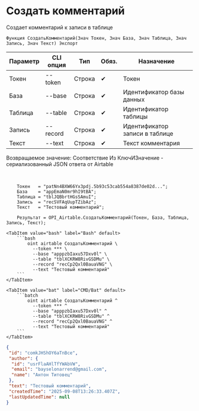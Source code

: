﻿---
sidebar_position: 2
description: Создать комментарий и другие функции для работы с Airtable в Открытом пакете интеграций - бесплатной open-source библиотеке интеграций для 1С:Предприятие 8, OneScript и CLI
keywords: [1C, 1С, 1С:Предприятие, 1С:Предприятие 8.3, API, Интеграция, Сервисы, Обмен, OneScript, CLI, Airtable]
---


# Создать комментарий
 Создает комментарий к записи в таблице



`Функция СоздатьКомментарий(Знач Токен, Знач База, Знач Таблица, Знач Запись, Знач Текст) Экспорт`

  | Параметр | CLI опция | Тип | Обяз. | Назначение |
  |-|-|-|-|-|
  | Токен | --token | Строка | &#x2714; | Токен |
  | База | --base | Строка | &#x2714; | Идентификатор базы данных |
  | Таблица | --table | Строка | &#x2714; | Идентификатор таблицы |
  | Запись | --record | Строка | &#x2714; | Идентификатор записи в таблице |
  | Текст | --text | Строка | &#x2714; | Текст комментария |

  
  Возвращаемое значение:   Соответствие Из КлючИЗначение - сериализованный JSON ответа от Airtable

<br/>




```bsl title="Пример использования для 1С:Предприятие/OneScript"
    Токен   = "patNn4BXW66Yx3pdj.5b93c53cab554a8387de02d...";
    База    = "appEmaN0mr9hI9tBA";
    Таблица = "tblJQBbrtHGsSAmuI";
    Запись  = "recSVFAqUupTZibAz";
    Текст   = "Тестовый комментарий";

    Результат = OPI_Airtable.СоздатьКомментарий(Токен, База, Таблица, Запись, Текст);
```
    

 <Tabs>
  
    <TabItem value="bash" label="Bash" default>
        ```bash
            oint airtable СоздатьКомментарий \
              --token *** \
              --base "apppzbIaxu57Dxv0l" \
              --table "tblXCKRW8RivGSDMu" \
              --record "recCp2Qxl0BauaVNG" \
              --text "Тестовый комментарий"
        ```
    </TabItem>
  
    <TabItem value="bat" label="CMD/Bat" default>
        ```batch
            oint airtable СоздатьКомментарий ^
              --token *** ^
              --base "apppzbIaxu57Dxv0l" ^
              --table "tblXCKRW8RivGSDMu" ^
              --record "recCp2Qxl0BauaVNG" ^
              --text "Тестовый комментарий"
        ```
    </TabItem>
</Tabs>


```json title="Результат"
{
 "id": "comkJHShOY6aTnBce",
 "author": {
  "id": "usrFlaAHlTfYWAbVW",
  "email": "bayselonarrend@gmail.com",
  "name": "Антон Титовец"
 },
 "text": "Тестовый комментарий",
 "createdTime": "2025-09-08T13:26:33.407Z",
 "lastUpdatedTime": null
}
```
